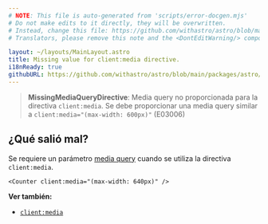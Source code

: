```yaml
---
# NOTE: This file is auto-generated from 'scripts/error-docgen.mjs'
# Do not make edits to it directly, they will be overwritten.
# Instead, change this file: https://github.com/withastro/astro/blob/main/packages/astro/src/core/errors/errors-data.ts
# Translators, please remove this note and the <DontEditWarning/> component.

layout: ~/layouts/MainLayout.astro
title: Missing value for client:media directive.
i18nReady: true
githubURL: https://github.com/withastro/astro/blob/main/packages/astro/src/core/errors/errors-data.ts
---
```


> **MissingMediaQueryDirective**: Media query no proporcionada para la directiva `client:media`. Se debe proporcionar una media query similar a `client:media="(max-width: 600px)"` (E03006)

## ¿Qué salió mal?

Se requiere un parámetro [media query](https://developer.mozilla.org/es/docs/Web/CSS/Media_Queries/Using_media_queries) cuando se utiliza la directiva `client:media`.

```astro
<Counter client:media="(max-width: 640px)" />
```

**Ver también:**
-  [`client:media`](/es/reference/directives-reference/#clientmedia)


